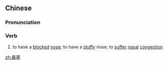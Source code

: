 ==Chinese==
{{zh-forms}}

===Pronunciation===
{{zh-pron
|m=bísè,bísāi,1nb=literary, standard,2nb=colloquial
|c=bei6 sak1
|cat=v
}}

===Verb===
{{zh-verb}}

# to have a [[blocked]] [[nose]]; to have a [[stuffy]] nose; to [[suffer]] [[nasal]] [[congestion]]

[[zh:鼻塞]]